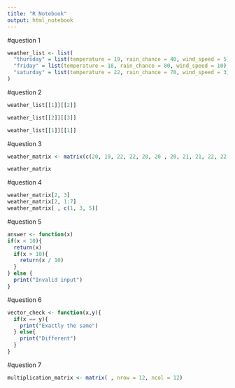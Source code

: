 ```yaml
---
title: "R Notebook"
output: html_notebook
---
```

#question 1
```r
weather_list <- list(
  "thursday" = list(temperature = 19, rain_chance = 40, wind_speed = 5),
  "friday" = list(temperature = 18, rain_chance = 80, wind_speed = 10),
  "saturday" = list(temperature = 22, rain_chance = 70, wind_speed = 3)
)
```
#question 2
```r
weather_list[[1]][[2]]

weather_list[[2]][[3]]

weather_list[[1]][[1]]
```

#question 3 
```r
weather_matrix <- matrix(c(20, 19, 22, 22, 20, 20 , 20, 21, 21, 22, 22, 22, 20, 19), nrow = 2, ncol = 7)

weather_matrix
```
#question 4
```r
weather_matrix[2, 3]
weather_matrix[2, 1:7]
weather_matrix[ , c(1, 3, 5)]
```
#question 5
```r
answer <- function(x)
if(x < 10){
  return(x)
  if(x > 10){
    return(x / 10)
  }
} else {
  print("Invalid input")
}
```





#question 6 
```r
vector_check <- function(x,y){
  if(x == y){
    print("Exactly the same")
  } else{
    print("Different")
  }
}
```

#question 7 
```r
multiplication_matrix <- matrix( , nrow = 12, ncol = 12)
```


